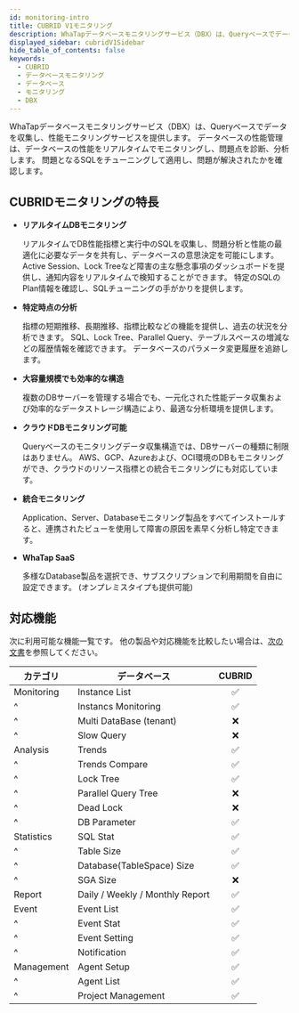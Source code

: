 ```yaml
---
id: monitoring-intro
title: CUBRID V1モニタリング
description: WhaTapデータベースモニタリングサービス（DBX）は、Queryベースでデータを収集し、性能モニタリングサービスを提供します。
displayed_sidebar: cubridV1Sidebar
hide_table_of_contents: false
keywords:
  - CUBRID
  - データベースモニタリング
  - データベース
  - モニタリング
  - DBX
---
```


WhaTapデータベースモニタリングサービス（DBX）は、Queryベースでデータを収集し、性能モニタリングサービスを提供します。 データベースの性能管理は、データベースの性能をリアルタイムでモニタリングし、問題点を診断、分析します。 問題となるSQLをチューニングして適用し、問題が解決されたかを確認します。

## CUBRIDモニタリングの特長

- **リアルタイムDBモニタリング**

  リアルタイムでDB性能指標と実行中のSQLを収集し、問題分析と性能の最適化に必要なデータを共有し、データベースの意思決定を可能にします。 Active Session、Lock Treeなど障害の主な懸念事項のダッシュボードを提供し、通知内容をリアルタイムで検知することができます。 特定のSQLのPlan情報を確認し、SQLチューニングの手がかりを提供します。

- **特定時点の分析**

  指標の短期推移、長期推移、指標比較などの機能を提供し、過去の状況を分析できます。 SQL、Lock Tree、Parallel Query、テーブルスペースの増減などの履歴情報を確認できます。  データベースのパラメータ変更履歴を追跡します。

- **大容量規模でも効率的な構造**

  複数のDBサーバーを管理する場合でも、一元化された性能データ収集および効率的なデータストレージ構造により、最適な分析環境を提供します。

- **クラウドDBモニタリング可能**

  Queryベースのモニタリングデータ収集構造では、DBサーバーの種類に制限はありません。 AWS、GCP、Azureおよび、OCI環境のDBもモニタリングができ、クラウドのリソース指標との統合モニタリングにも対応しています。

- **統合モニタリング**

  Application、Server、Databaseモニタリング製品をすべてインストールすると、連携されたビューを使用して障害の原因を素早く分析し特定できます。

- **WhaTap SaaS**

  多様なDatabase製品を選択でき、サブスクリプションで利用期間を自由に設定できます。 (オンプレミスタイプも提供可能)

## 対応機能

次に利用可能な機能一覧です。 他の製品や対応機能を比較したい場合は、[次の文書](../support-env#compare-db)を参照してください。

| カテゴリ       | データベース                          |              CUBRID             |
| ---------- | ------------------------------- | :-----------------------------: |
| Monitoring | Instance List                   | <span class='emoji-ok'>✅</span> |
| ^          | Instancs Monitoring             | <span class='emoji-ok'>✅</span> |
| ^          | Multi DataBase (tenant)         | <span class='emoji-no'>❌</span> |
| ^          | Slow Query                      | <span class='emoji-no'>❌</span> |
| Analysis   | Trends                          | <span class='emoji-ok'>✅</span> |
| ^          | Trends Compare                  | <span class='emoji-ok'>✅</span> |
| ^          | Lock Tree                       | <span class='emoji-ok'>✅</span> |
| ^          | Parallel Query Tree             | <span class='emoji-no'>❌</span> |
| ^          | Dead Lock                       | <span class='emoji-no'>❌</span> |
| ^          | DB Parameter                    | <span class='emoji-ok'>✅</span> |
| Statistics | SQL Stat                        | <span class='emoji-ok'>✅</span> |
| ^          | Table Size                      | <span class='emoji-ok'>✅</span> |
| ^          | Database(TableSpace) Size       | <span class='emoji-ok'>✅</span> |
| ^          | SGA Size                        | <span class='emoji-no'>❌</span> |
| Report     | Daily / Weekly / Monthly Report | <span class='emoji-ok'>✅</span> |
| Event      | Event List                      | <span class='emoji-ok'>✅</span> |
| ^          | Event Stat                      | <span class='emoji-ok'>✅</span> |
| ^          | Event Setting                   | <span class='emoji-ok'>✅</span> |
| ^          | Notification                    | <span class='emoji-ok'>✅</span> |
| Management | Agent Setup                     | <span class='emoji-ok'>✅</span> |
| ^          | Agent List                      | <span class='emoji-ok'>✅</span> |
| ^          | Project Management              | <span class='emoji-ok'>✅</span> |
